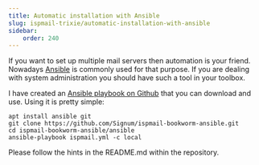 ```yaml
---
title: Automatic installation with Ansible
slug: ispmail-trixie/automatic-installation-with-ansible
sidebar:
    order: 240
---
```


If you want to set up multiple mail servers then automation is your friend. Nowadays [Ansible](https://docs.ansible.com/) is commonly used for that purpose. If you are dealing with system administration you should have such a tool in your toolbox.

I have created an [Ansible playbook on Github](https://github.com/Signum/ispmail-bookworm-ansible) that you can download and use. Using it is pretty simple:

```
apt install ansible git
git clone https://github.com/Signum/ispmail-bookworm-ansible.git
cd ispmail-bookworm-ansible/ansible
ansible-playbook ispmail.yml -c local
```

Please follow the hints in the README.md within the repository.